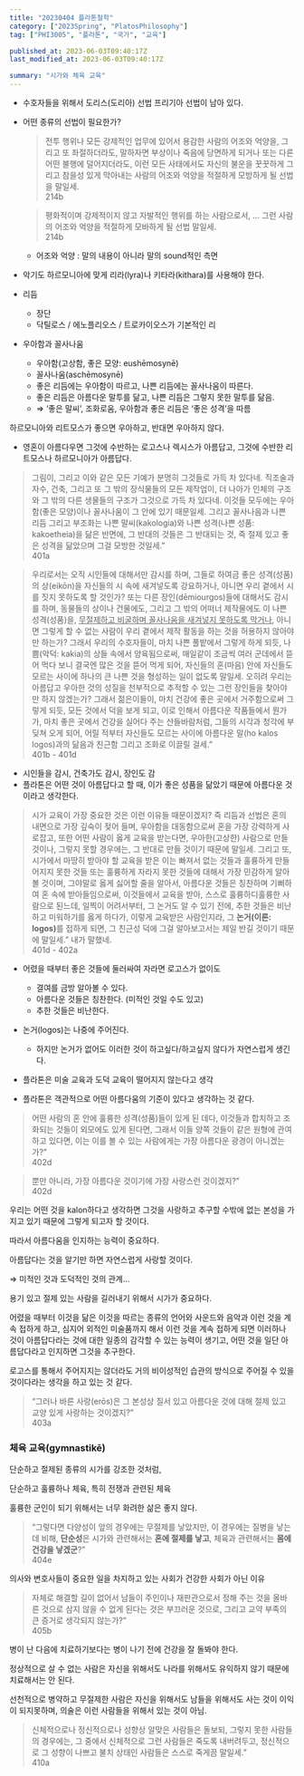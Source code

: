 ```yaml
---
title: "20230404 플라톤철학"
category: ["2023Spring", "PlatosPhilosophy"]
tag: ["PHI3005", "플라톤", "국가", "교육"]

published_at: 2023-06-03T09:40:17Z
last_modified_at: 2023-06-03T09:40:17Z

summary: "시가와 체육 교육"
---
```


- 수호자들을 위해서 도리스(도리아) 선법 프리기아 선법이 남아 있다.
- 어떤 종류의 선법이 필요한가?
    
    > 전투 행위나 모든 강제적인 업무에 있어서 <Highlight>용감한 사람</Highlight>의 어조와 억양을, 그리고 또 좌절하더라도, 말하자면 부상이나 죽음에 당면하게 되거나 또는 다른 어떤 불행에 덜어지더라도, 이런 모든 사태에서도 자신의 불운을 꿋꿋하게 그리고 참을성 있게 막아내는 사람의 어조와 억양을 적절하게 모방하게 될 선법을 말일세.\
    214b
    > 
    
    > <Highlight>평화적이며 강제적이지 않고 자발적인 행위를 하는 사람</Highlight>으로서, … 그런 사람의 어조와 억양을 적절하게 모바하게 될 선법 말일세.\
    214b
    > 
    - 어조와 억양 : 말의 내용이 아니라 말의 sound적인 측면
- 악기도 하르모니아에 맞게 리라(lyra)나 키타라(kithara)를 사용해야 한다.

- 리듬
    - 장단
    - 닥틸로스 / 에노플리오스 / 트로카이오스가 기본적인 리

- 우아함과 꼴사나움
    - 우아함(고상함, 좋은 모양: eushēmosynē)
    - 꼴사나움(aschēmosynē)
    - 좋은 리듬에는 우아함이 따르고, 나쁜 리듬에는 꼴사나움이 따른다.
    - 좋은 리듬은 아름다운 말투를 닮고, 나쁜 리듬은 그렇지 못한 말투를 닮음.
    - ⇒ ‘좋은 말씨’, 조화로움, 우아함과 좋은 리듬은 ‘좋은 성격’을 따름
    

하르모니아와 리트모스가 좋으면 우아하고, 반대면 우아하지 않다.

- 영혼이 아름다우면 그것에 수반하는 로고스나 렉시스가 아름답고, 그것에 수반한 리트모스나 하르모니아가 아름답다.

> 그림이, 그리고 이와 같은 모든 기예가 분명히 그것들로 가득 차 있다네. 직조술과 자수, 건축, 그리고 또 그 밖의 장식물들의 모든 제작업이, 더 나아가 인체의 구조와 그 밖의 다른 생물들의 구조가 그것으로 가득 차 있다네. 이것들 모두에는 우아함(좋은 모양)이나 꼴사나움이 그 안에 있기 때문일세. 그리고 꼴사나음과 나쁜 리듬 그리고 부조화는 나쁜 말씨(kakologia)와 나쁜 성격(나쁜 성품: kakoetheia)을 닮은 반면에, 그 반대의 것들은 그 반대되는 것, 즉 절제 있고 좋은 성격을 닮았으며 그걸 모방한 것일세.”\
401a
> 

> 우리로서는 오직 시인들에 대해서만 감시를 하며, 그들로 하여금 좋은 성격(성품)의 상(eikōn)을 자신들의 시 속에 새겨넣도록 강요하거나, 아니면 우리 곁에서 시를 짓지 못하도록 할 것인가? 또는 다른 장인(dēmiourgos)들에 대해서도 감시를 하며, 동물들의 상이나 건물에도, 그리고 그 밖의 어떠너 제작물에도 이 나쁜 성격(성품)을, <u>무절제하고 비굴하며 꼴사나움을 새겨넣지 못하도록 막거나</u>, 아니면 그렇게 할 수 없는 사람이 우리 곁에서 제작 활동을 하는 것을 허용하지 않아야만 하는가? 그래서 우리의 수호자들이, 마치 나쁜 풀밭에서 그렇게 하게 되듯, 나쁨(악덕: kakia)의 상들 속에서 양육됨으로써, 매일같이 조금씩 여러 군데에서 뜯어 먹다 보니 결국엔 많은 것을 뜯어 먹게 되어, 자신들의 혼(마음) 안에 자신들도 모르는 사이에 하나의 큰 나쁜 것을 형성하는 일이 없도록 말일세. 오히려 우리는 아름답고 우아한 것의 성질을 천부적으로 추적할 수 있는 그런 장인들을 찾아야만 하지 않겠는가? 그래서 젊은이들이, 마치 건강에 좋은 곳에서 거주함으로써 그렇게 되듯, 모든 것에서 덕을 보게 되고, 이로 인해서 아름다운 작품들에서 뭔가가, 마치 좋은 곳에서 건강을 실어다 주는 산들바람처럼, 그들의 시각과 청각에 부딪쳐 오게 되어, 어릴 적부터 자신들도 모르는 사이에 아름다운 말(ho kalos logos)과의 닮음과 친근함 그리고 조화로 이끌릴 걸세.”\
401b - 401d
> 
- 시인들을 감시, 건축가도 감시, 장인도 감
- 플라톤은 어떤 것이 아름답다고 할 때, 이가 좋은 성품을 닮았기 때문에 아름다운 것이라고 생각한다.

> 시가 교육이 가장 중요한 것은 이런 이유들 때문이겠지? 즉 리듬과 선법은 혼의 내면으로 가장 깊숙이 젖어 들며, 우아함을 대동함으로써 혼을 가장 강력하게 사로잡고, 또한 어떤 사람이 옳게 교육을 받는다면, 우아한(고상한) 사람으로 만들 것이나, 그렇지 못할 경우에는, 그 반대로 만들 것이기 때문에 말일세. 그리고 또, 시가에서 마땅히 받아야 할 교육을 받은 이는 빠져서 없는 것들과 훌륭하게 만들어지지 못한 것들 또는 훌륭하게 자라지 못한 것들에 대해서 가장 민감하게 알아볼 것이며, 그야말로 옳게 싫어할 줄을 알아서, 아름다운 것들은 칭찬하며 기뻐하여 혼 속에 받아들임으로써, 이것들에서 교육을 받아, 스스로 훌륭하디훌륭한 사람으로 된느데, 일찍이 어려서부터, 그 논거도 알 수 있기 전에, 추한 것들은 비난하고 미워하기를 옳게 하다가, 이렇게 교육받은 사람인지라, 그 <Highlight>**논거(이론: logos)**</Highlight>를 접하게 되면, 그 친근성 덕에 그걸 알아보고서는 제일 반길 것이기 때문에 말일세.” 내가 말했네.\
401d - 402a
> 
- 어렸을 때부터 좋은 것들에 둘러싸여 자라면 로고스가 없이도
    - 결여를 금방 알아볼 수 있다.
    - 아름다운 것들은 칭찬한다. (미적인 것일 수도 있고)
    - 추한 것들은 비난한다.
- 논거(logos)는 나중에 주어진다.
    - 하지만 논거가 없어도 이러한 것이 하고싶다/하고싶지 않다가 자연스럽게 생긴다.

- 플라톤은 미술 교육과 도덕 교육이 떨어지지 않는다고 생각
- 플라톤은 객관적으로 어떤 아름다움의 기준이 있다고 생각하는 것 같다.

> 어떤 사람의 혼 안에 훌륭한 성격(성품)들이 있게 된 데다, 이것들과 합치하고 조화되는 것들이 외모에도 있게 된다면, 그래서 이들 양쪽 것들이 같은 원형에 관여하고 있다면, 이는 이를 볼 수 있는 사람에게는 가장 아름다운 광경이 아니겠는가?”\
402d
> 

> 뿐만 아니라, 가장 아름다운 것이기에 가장 사랑스런 것이겠지?”\
402d
> 

우리는 어떤 것을 kalon하다고 생각하면 그것을 사랑하고 추구할 수밖에 없는 본성을 가지고 있기 때문에 그렇게 되고자 할 것이다.

따라서 아름다움을 인지하는 능력이 중요하다. 

아름답다는 것을 알기만 하면 자연스럽게 사랑할 것이다.

⇒ 미적인 것과 도덕적인 것의 관계…

용기 있고 절제 있는 사람을 길러내기 위해서 시가가 중요하다.

어렸을 때부터 이것을 닮은 이것을 따르는 종류의 언어와 사운드와 음악과 이런 것을 계속 접하게 하고, 심지어 외적인 미술품까지 해서 이런 것을 계속 접하게 되면 이러하나 것이 아름답다라는 것에 대한 일종의 감각할 수 있는 능력이 생기고, 어떤 것을 일단 아름답다라고 인지하면 그것을 추구한다. 

로고스를 통해서 주어지지는 않더라도 거의 비이성적인 습관의 방식으로 주어질 수 있을 것이다라는 생각을 하고 있는 것 같다. 

> “그러나 바른 사랑(erōs)은 그 본성상 질서 있고 아름다운 것에 대해 절제 있고 교양 있게 사랑하는 것이겠지?”\
403a
> 

### 체육 교육(gymnastik**ē**)

단순하고 절제된 종류의 시가를 강조한 것처럼,

단순하고 훌륭하나 체육, 특히 전쟁과 관련된 체육

훌륭한 군인이 되기 위해서는 너무 화려한 삶은 좋지 않다.

> “그렇다면 다양성이 앞의 경우에는 무절제를 낳았지만, 이 경우에는 질병을 낳는 데 비해, <Highlight>**단순성**</Highlight>은 시가와 관련해서는 <Highlight>**혼에 절제를 낳고**</Highlight>, 체육과 관련해서는 <Highlight>**몸에 건강을 낳겠군**</Highlight>?”\
404e
> 

의사와 변호사들이 중요한 일을 차지하고 있는 사회가 건강한 사회가 아닌 이유

> 자체로 해결할 길이 없어서 남들이 주인이나 재판관으로서 정해 주는 것을 올바른 것으로 삼지 않을 수 없게 된다는 것은 부끄러운 것으로, 그리고 교약 부족의 큰 증거로 생각되지 않는가?”\
405b
> 

병이 난 다음에 치료하기보다는 병이 나기 전에 건강을 잘 돌봐야 한다. 

정상적으로 살 수 없는 사람은 자신을 위해서도 나라를 위해서도 유익하지 않기 때문에 치료해서는 안 된다.

선천적으로 병약하고 무절제한 사람은 자신을 위해서도 남들을 위해서도 사는 것이 이익이 되지못하며, 의술은 이런 사람들을 위해서 있는 것이 아님.

> 신체적으로나 정신적으로나 성향상 알맞은 사람들은 돌보되, 그렇지 못한 사람들의 경우에는, 그 중에서 신체적으로 그런 사람들은 죽도록 내버려두고, 정신적으로 그 성향이 나쁘고 불치 상태인 사람들은 스스로 죽게끔 말일세.”\
410a
>